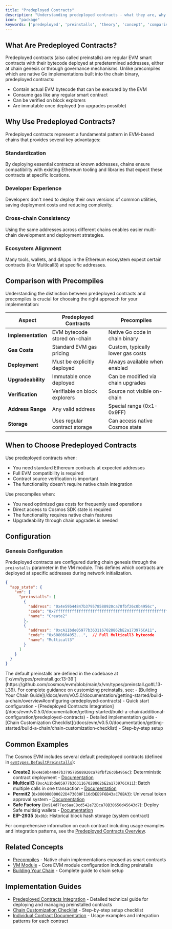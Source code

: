 ```yaml
---
title: "Predeployed Contracts"
description: "Understanding predeployed contracts - what they are, why they're used, and how they differ from precompiles"
icon: "package"
keywords: ['predeployed', 'preinstalls', 'theory', 'concept', 'comparison', 'precompiles']
---
```


## What Are Predeployed Contracts?

Predeployed contracts (also called preinstalls) are regular EVM smart contracts with their bytecode deployed at predetermined addresses, either at chain genesis or through governance mechanisms. Unlike precompiles which are native Go implementations built into the chain binary, predeployed contracts:

- Contain actual EVM bytecode that can be executed by the EVM
- Consume gas like any regular smart contract
- Can be verified on block explorers
- Are immutable once deployed (no upgrades possible)

## Why Use Predeployed Contracts?

Predeployed contracts represent a fundamental pattern in EVM-based chains that provides several key advantages:

### Standardization
By deploying essential contracts at known addresses, chains ensure compatibility with existing Ethereum tooling and libraries that expect these contracts at specific locations.

### Developer Experience
Developers don't need to deploy their own versions of common utilities, saving deployment costs and reducing complexity.

### Cross-chain Consistency
Using the same addresses across different chains enables easier multi-chain development and deployment strategies.

### Ecosystem Alignment
Many tools, wallets, and dApps in the Ethereum ecosystem expect certain contracts (like Multicall3) at specific addresses.

## Comparison with Precompiles

Understanding the distinction between predeployed contracts and precompiles is crucial for choosing the right approach for your implementation:

| Aspect | Predeployed Contracts | Precompiles |
|--------|----------------------|-------------|
| **Implementation** | EVM bytecode stored on-chain | Native Go code in chain binary |
| **Gas Costs** | Standard EVM gas pricing | Custom, typically lower gas costs |
| **Deployment** | Must be explicitly deployed | Always available when enabled |
| **Upgradeability** | Immutable once deployed | Can be modified via chain upgrades |
| **Verification** | Verifiable on block explorers | Source not visible on-chain |
| **Address Range** | Any valid address | Special range (0x1-0x9FF) |
| **Storage** | Uses regular contract storage | Can access native Cosmos state |

## When to Choose Predeployed Contracts

Use predeployed contracts when:
- You need standard Ethereum contracts at expected addresses
- Full EVM compatibility is required
- Contract source verification is important
- The functionality doesn't require native chain integration

Use precompiles when:
- You need optimized gas costs for frequently used operations
- Direct access to Cosmos SDK state is required
- The functionality requires native chain features
- Upgradeability through chain upgrades is needed

## Configuration

### Genesis Configuration

Predeployed contracts are configured during chain genesis through the `preinstalls` parameter in the VM module. This defines which contracts are deployed at specific addresses during network initialization.

```json "Genesis Preinstalls Configuration" expandable
{
  "app_state": {
    "vm": {
      "preinstalls": [
        {
          "address": "0x4e59b44847b379578588920ca78fbf26c0b4956c",
          "code": "0x7fffffffffffffffffffffffffffffffffffffffffffffffffffffffffffffffe03601600081602082378035828234f58015156039578182fd5b8082525050506014600cf3",
          "name": "Create2"
        },
        {
          "address": "0xcA11bde05977b3631167028862bE2a173976CA11",
          "code": "0x6080604052...",  // Full Multicall3 bytecode
          "name": "Multicall3"
        }
      ]
    }
  }
}
```

<Note>
The default preinstalls are defined in the codebase at [`x/vm/types/preinstall.go:13-39`](https://github.com/cosmos/evm/blob/main/x/vm/types/preinstall.go#L13-L39). For complete guidance on customizing preinstalls, see:
- [Building Your Chain Guide](/docs/evm/v0.5.0/documentation/getting-started/build-a-chain/overview#configuring-predeployed-contracts) - Quick start configuration
- [Predeployed Contracts Integration](/docs/evm/v0.5.0/documentation/getting-started/build-a-chain/additional-configuration/predeployed-contracts) - Detailed implementation guide
- [Chain Customization Checklist](/docs/evm/v0.5.0/documentation/getting-started/build-a-chain/chain-customization-checklist) - Step-by-step setup
</Note>

## Common Examples

The Cosmos EVM includes several default predeployed contracts (defined in [`evmtypes.DefaultPreinstalls`](https://github.com/cosmos/evm/blob/main/x/vm/types/preinstall.go#L13-L39)):

- **Create2** (`0x4e59b44847b379578588920ca78fbf26c0b4956c`): Deterministic contract deployment - [Documentation](/docs/evm/v0.5.0/documentation/smart-contracts/predeployed-contracts/create2)
- **Multicall3** (`0xcA11bde05977b3631167028862bE2a173976CA11`): Batch multiple calls in one transaction - [Documentation](/docs/evm/v0.5.0/documentation/smart-contracts/predeployed-contracts/multicall3)
- **Permit2** (`0x000000000022D473030F116dDEE9F6B43aC78BA3`): Universal token approval system - [Documentation](/docs/evm/v0.5.0/documentation/smart-contracts/predeployed-contracts/permit2)
- **Safe Factory** (`0x914d7Fec6aaC8cd542e72Bca78B30650d45643d7`): Deploy Safe multisig wallets - [Documentation](/docs/evm/v0.5.0/documentation/smart-contracts/predeployed-contracts/safe-factory)
- **EIP-2935** (`0x0b`): Historical block hash storage (system contract)

For comprehensive information on each contract including usage examples and integration patterns, see the [Predeployed Contracts Overview](/docs/evm/v0.5.0/documentation/smart-contracts/predeployed-contracts/overview).

## Related Concepts

- [Precompiles](/docs/evm/v0.5.0/documentation/smart-contracts/precompiles/overview) - Native chain implementations exposed as smart contracts
- [VM Module](/docs/evm/v0.5.0/documentation/cosmos-sdk/modules/vm) - Core EVM module configuration including preinstalls
- [Building Your Chain](/docs/evm/v0.5.0/documentation/getting-started/build-a-chain/overview) - Complete guide to chain setup

## Implementation Guides

- [Predeployed Contracts Integration](/docs/evm/v0.5.0/documentation/getting-started/build-a-chain/additional-configuration/predeployed-contracts) - Detailed technical guide for deploying and managing preinstalled contracts
- [Chain Customization Checklist](/docs/evm/v0.5.0/documentation/getting-started/build-a-chain/chain-customization-checklist) - Step-by-step setup checklist
- [Individual Contract Documentation](/docs/evm/v0.5.0/documentation/smart-contracts/predeployed-contracts/overview) - Usage examples and integration patterns for each contract